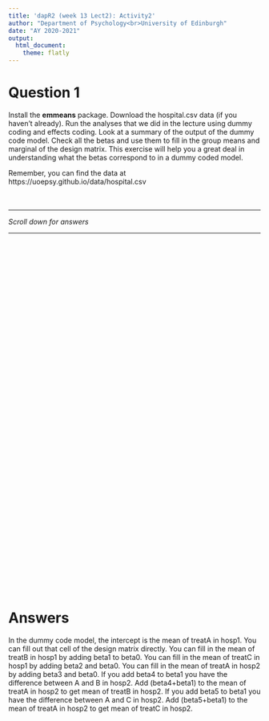 ```yaml
---
title: 'dapR2 (week 13 Lect2): Activity2'
author: "Department of Psychology<br>University of Edinburgh"
date: "AY 2020-2021"
output:
  html_document:
    theme: flatly
---
```


# Question 1

Install the **emmeans** package. Download the hospital.csv data (if you haven't already). Run the analyses that we did in the lecture using dummy coding and effects coding. Look at a summary of the output of the dummy code model. Check all the betas and use them to fill in the group means and marginal of the design matrix. This exercise will help you a great deal in understanding what the betas correspond to in a dummy coded model. 
  
Remember, you can find the data at https://uoepsy.github.io/data/hospital.csv  
<br>
<br>

---  

*Scroll down for answers*  
  
---

<div style="margin-bottom:750px;">

</div>




# Answers

In the dummy code model, the intercept is the mean of treatA in hosp1. You can fill out that cell of the design matrix directly. You can fill in the mean of treatB in hosp1 by adding beta1 to beta0. You can fill in the mean of treatC in hosp1 by adding beta2 and beta0. You can fill in the mean of treatA in hosp2 by adding beta3 and beta0. If you add beta4 to beta1 you have the difference between A and B in hosp2. Add (beta4+beta1) to the mean of treatA in hosp2 to get mean of treatB in hosp2. If you add beta5 to beta1 you have the difference between A and C in hosp2. Add (beta5+beta1) to the mean of treatA in hosp2 to get mean of treatC in hosp2. 



